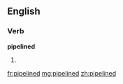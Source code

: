 ==English==

===Verb===
'''pipelined'''

# {{past of|pipeline}}

[[fr:pipelined]]
[[mg:pipelined]]
[[zh:pipelined]]